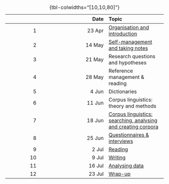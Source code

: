 |    |   Date | Topic |
|---:|-------:|:------|
|  1 | 23 Apr | [Organisation and introduction](01_organisation-introduction/01_organisation-introduction.qmd) |
|  2 | 14 May | [Self-management and taking notes](02_self-management-notes/02_self-management-notes.qmd) |
|  3 | 21 May | Research questions and hypotheses |
|  4 | 28 May | Reference management & reading |
|  5 |  4 Jun | Dictionaries |
|  6 | 11 Jun | Corpus linguistics: theory and methods |
|  7 | 18 Jun | [Corpus linguistics: searching, analysing and creating corpora](07_corpus-linguistics-2/slides.qmd) |
|  8 | 25 Jun | [Questionnaires & interviews](08_questionnaires-interview/questionnaires-interviews.qmd) |
|  9 |  2 Jul | [Reading](09_reading/09_reading.qmd) |
| 10 |  9 Jul | [Writing](10_writing/10_writing.qmd) |
| 11 | 16 Jul | [Analysing data](11_analysing-data/11_analysing-data.qmd) |
| 12 | 23 Jul | [Wrap-up](12_wrap-up/12_wrap-up.qmd) |
: {tbl-colwidths="[10,10,80]"}